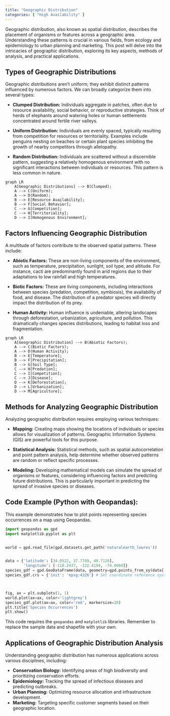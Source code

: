 ```yaml
---
title: "Geographic Distribution"
categories: [ "High Availability" ]
---
```



Geographic distribution, also known as spatial distribution, describes the placement of organisms or features across a geographic area. Understanding these patterns is crucial in various fields, from ecology and epidemiology to urban planning and marketing.  This post will delve into the intricacies of geographic distribution, exploring its key aspects, methods of analysis, and practical applications.

## Types of Geographic Distributions

Geographic distributions aren't uniform; they exhibit distinct patterns influenced by numerous factors.  We can broadly categorize them into several types:

* **Clumped Distribution:**  Individuals aggregate in patches, often due to resource availability, social behavior, or reproductive strategies. Think of herds of elephants around watering holes or human settlements concentrated around fertile river valleys.

* **Uniform Distribution:** Individuals are evenly spaced, typically resulting from competition for resources or territoriality. Examples include penguins nesting on beaches or certain plant species inhibiting the growth of nearby competitors through allelopathy.

* **Random Distribution:** Individuals are scattered without a discernible pattern, suggesting a relatively homogenous environment with no significant interactions between individuals or resources.  This pattern is less common in nature.


```mermaid
graph LR
    A[Geographic Distributions] --> B(Clumped);
    A --> C(Uniform);
    A --> D(Random);
    B --> E[Resource Availability];
    B --> F[Social Behavior];
    C --> G[Competition];
    C --> H[Territoriality];
    D --> I[Homogenous Environment];
```

## Factors Influencing Geographic Distribution

A multitude of factors contribute to the observed spatial patterns. These include:

* **Abiotic Factors:** These are non-living components of the environment, such as temperature, precipitation, sunlight, soil type, and altitude. For instance, cacti are predominantly found in arid regions due to their adaptations to low rainfall and high temperatures.

* **Biotic Factors:** These are living components, including interactions between species (predation, competition, symbiosis), the availability of food, and disease.  The distribution of a predator species will directly impact the distribution of its prey.

* **Human Activity:**  Human influence is undeniable, altering landscapes through deforestation, urbanization, agriculture, and pollution. This dramatically changes species distributions, leading to habitat loss and fragmentation.

```mermaid
graph LR
    A[Geographic Distribution] --> B(Abiotic Factors);
    A --> C(Biotic Factors);
    A --> D(Human Activity);
    B --> E[Temperature];
    B --> F[Precipitation];
    B --> G[Soil Type];
    C --> H[Predation];
    C --> I[Competition];
    C --> J[Disease];
    D --> K[Deforestation];
    D --> L[Urbanization];
    D --> M[Agriculture];

```

## Methods for Analyzing Geographic Distribution

Analyzing geographic distribution requires employing various techniques:

* **Mapping:** Creating maps showing the locations of individuals or species allows for visualization of patterns. Geographic Information Systems (GIS) are powerful tools for this purpose.

* **Statistical Analysis:**  Statistical methods, such as spatial autocorrelation and point pattern analysis, help determine whether observed patterns are random or reflect specific processes.

* **Modeling:**  Developing mathematical models can simulate the spread of organisms or features, considering influencing factors and predicting future distributions. This is particularly important in predicting the spread of invasive species or diseases.


## Code Example (Python with Geopandas):

This example demonstrates how to plot points representing species occurrences on a map using Geopandas.

```python
import geopandas as gpd
import matplotlib.pyplot as plt


world = gpd.read_file(gpd.datasets.get_path('naturalearth_lowres'))


data = {'latitude': [34.0522, 37.7749, 40.7128],
        'longitude': [-118.2437, -122.4194, -74.0060]}
species_gdf = gpd.GeoDataFrame(data, geometry=gpd.points_from_xy(data['longitude'], data['latitude']))
species_gdf.crs = {'init': 'epsg:4326'} # Set coordinate reference system



fig, ax = plt.subplots(1, 1)
world.plot(ax=ax, color='lightgrey')
species_gdf.plot(ax=ax, color='red', markersize=20)
plt.title('Species Occurrences')
plt.show()
```

This code requires the `geopandas` and `matplotlib` libraries.  Remember to replace the sample data and shapefile with your own.


## Applications of Geographic Distribution Analysis

Understanding geographic distribution has numerous applications across various disciplines, including:

* **Conservation Biology:** Identifying areas of high biodiversity and prioritizing conservation efforts.
* **Epidemiology:** Tracking the spread of infectious diseases and predicting outbreaks.
* **Urban Planning:**  Optimizing resource allocation and infrastructure development.
* **Marketing:** Targeting specific customer segments based on their geographic location.




